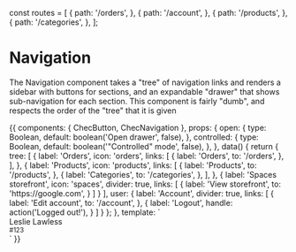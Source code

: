 const routes = [
  {
    path: '/orders',
  },
  {
    path: '/account',
  },
  {
    path: '/products',
  },
  {
    path: '/categories',
  },
];

<Meta title="Components/Navigation" component={ChecNavigation} />

# Navigation

The Navigation component takes a "tree" of navigation links and renders a sidebar with buttons for sections, and
an expandable "drawer" that shows sub-navigation for each section. This component is fairly "dumb", and respects
the order of the "tree" that it is given

<Props of={ChecNavigation} />

<Preview>
  <Story name="Default" decorators={[ StoryRouter({}, { routes })]}>
    {{
      components: {
        ChecButton,
        ChecNavigation
      },
      props: {
        open: {
          type: Boolean,
          default: boolean('Open drawer', false),
        },
        controlled: {
          type: Boolean,
          default: boolean('"Controlled" mode', false),
        },
      },
      data() {
        return {
          tree: [
            {
              label: 'Orders',
              icon: 'orders',
              links: [
                {
                  label: 'Orders',
                  to: '/orders',
                },
              ],
            },
            {
              label: 'Products',
              icon: 'products',
              links: [
                {
                  label: 'Products',
                  to: '/products',
                },
                {
                  label: 'Categories',
                  to: '/categories',
                },
              ],
            },
            {
              label: 'Spaces storefront',
              icon: 'spaces',
              divider: true,
              links: [
                {
                  label: 'View storefront',
                  to: 'https://google.com',
                }
              ]
            }
          ],
          user: {
            label: 'Account',
            divider: true,
            links: [
              {
                label: 'Edit account',
                to: '/account',
              },
              {
                label: 'Logout',
                handle: action('Logged out!'),
              }
            ]
          }
        };
      },
      template: `
      <div class="w-full">
        <ChecNavigation :tree="tree" :user-section="user" :open="open" :controlled="controlled">
          <div class="h-12 flex items-center justify-between">
            <div class="leading-none">
              Leslie Lawless<br />
              <small class="text-gray-400 mt-1">#123</small>
            </div>
            <ChecButton icon="link" variant="small" />
          </div>
        </ChecNavigation>
      </div>`
    }}
  </Story>
</Preview>
